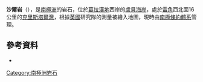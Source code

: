 {{Coord|66|27|S|66|40|W||display=title}}

'''沙爾岩'''（{{lang-en|Shull Rocks}}），是[[南極洲|南極洲]]的岩石，位於[[葛拉漢地|葛拉漢地]]西岸的[[盧貝海岸|盧貝海岸]]，處於[[雷角|雷角]]西北面16公里的[[克里斯塔爾灣|克里斯塔爾灣]]，根據[[英國|英國]]研究隊的測量被繪入地圖，現時由[[南極條約體系|南極條約體系]]管理。

==參考資料==
* {{usgs-gazetteer}}

{{DEFAULTSORT:Shull Rocks}}
[[Category:南極洲岩石|Category:南極洲岩石]]


{{LoubetCoast-geo-stub}}